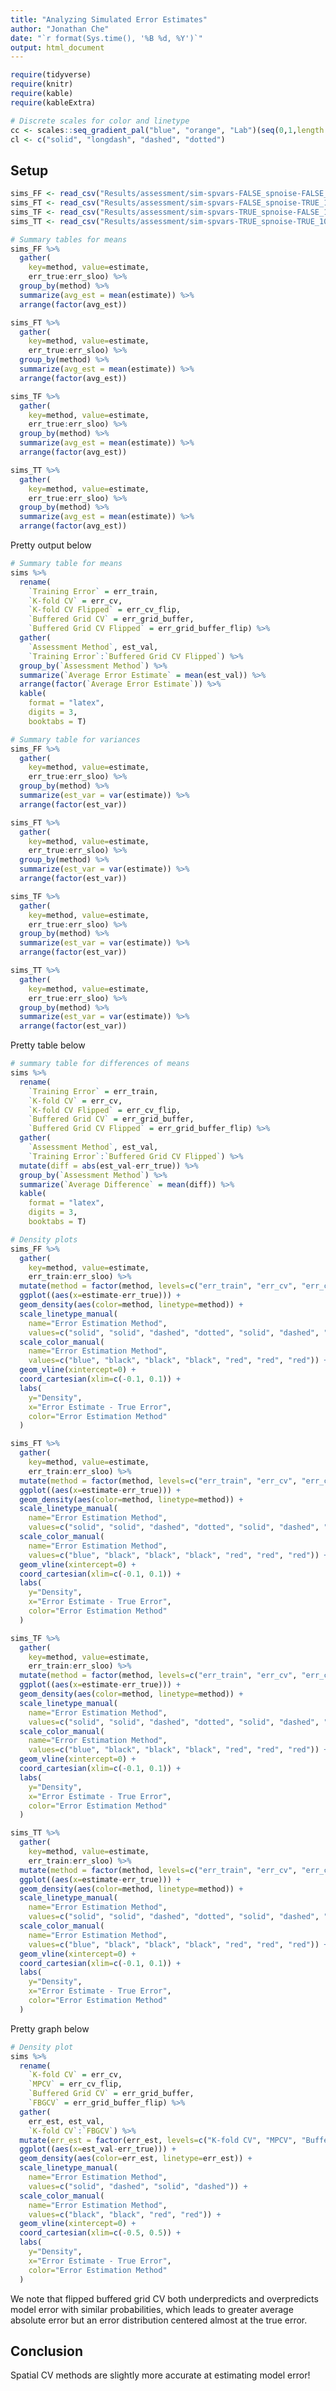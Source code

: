 ```yaml
---
title: "Analyzing Simulated Error Estimates"
author: "Jonathan Che"
date: "`r format(Sys.time(), '%B %d, %Y')`"
output: html_document
---
```


```r
require(tidyverse)
require(knitr)
require(kable)
require(kableExtra)

# Discrete scales for color and linetype
cc <- scales::seq_gradient_pal("blue", "orange", "Lab")(seq(0,1,length.out=5))
cl <- c("solid", "longdash", "dashed", "dotted")
```

## Setup

```r
sims_FF <- read_csv("Results/assessment/sim-spvars-FALSE_spnoise-FALSE_100x100-500_cv4x4-k10-buffer15_seed500_noisier.csv")
sims_FT <- read_csv("Results/assessment/sim-spvars-FALSE_spnoise-TRUE_100x100-500_cv4x4-k16-buffer15_seed123_noisier.csv")
sims_TF <- read_csv("Results/assessment/sim-spvars-TRUE_spnoise-FALSE_100x100-500_cv4x4-k16-buffer15_seed123_noisier.csv")
sims_TT <- read_csv("Results/assessment/sim-spvars-TRUE_spnoise-TRUE_100x100-500_cv4x4-k10-buffer15_seed500_noisier.csv")
```

```r
# Summary tables for means
sims_FF %>%
  gather(
    key=method, value=estimate, 
    err_true:err_sloo) %>%
  group_by(method) %>%
  summarize(avg_est = mean(estimate)) %>%
  arrange(factor(avg_est))

sims_FT %>%
  gather(
    key=method, value=estimate, 
    err_true:err_sloo) %>%
  group_by(method) %>%
  summarize(avg_est = mean(estimate)) %>%
  arrange(factor(avg_est))

sims_TF %>%
  gather(
    key=method, value=estimate, 
    err_true:err_sloo) %>%
  group_by(method) %>%
  summarize(avg_est = mean(estimate)) %>%
  arrange(factor(avg_est))

sims_TT %>%
  gather(
    key=method, value=estimate, 
    err_true:err_sloo) %>%
  group_by(method) %>%
  summarize(avg_est = mean(estimate)) %>%
  arrange(factor(avg_est))
```

Pretty output below

```r
# Summary table for means
sims %>%
  rename(
    `Training Error` = err_train,
    `K-fold CV` = err_cv,
    `K-fold CV Flipped` = err_cv_flip,
    `Buffered Grid CV` = err_grid_buffer,
    `Buffered Grid CV Flipped` = err_grid_buffer_flip) %>%
  gather(
    `Assessment Method`, est_val, 
    `Training Error`:`Buffered Grid CV Flipped`) %>%
  group_by(`Assessment Method`) %>%
  summarize(`Average Error Estimate` = mean(est_val)) %>%
  arrange(factor(`Average Error Estimate`)) %>%
  kable(
    format = "latex", 
    digits = 3,
    booktabs = T)
```

```r
# Summary table for variances
sims_FF %>%
  gather(
    key=method, value=estimate, 
    err_true:err_sloo) %>%
  group_by(method) %>%
  summarize(est_var = var(estimate)) %>%
  arrange(factor(est_var))

sims_FT %>%
  gather(
    key=method, value=estimate, 
    err_true:err_sloo) %>%
  group_by(method) %>%
  summarize(est_var = var(estimate)) %>%
  arrange(factor(est_var))

sims_TF %>%
  gather(
    key=method, value=estimate, 
    err_true:err_sloo) %>%
  group_by(method) %>%
  summarize(est_var = var(estimate)) %>%
  arrange(factor(est_var))

sims_TT %>%
  gather(
    key=method, value=estimate, 
    err_true:err_sloo) %>%
  group_by(method) %>%
  summarize(est_var = var(estimate)) %>%
  arrange(factor(est_var))
```



Pretty table below

```r
# summary table for differences of means
sims %>%
  rename(
    `Training Error` = err_train,
    `K-fold CV` = err_cv,
    `K-fold CV Flipped` = err_cv_flip,
    `Buffered Grid CV` = err_grid_buffer,
    `Buffered Grid CV Flipped` = err_grid_buffer_flip) %>%
  gather(
    `Assessment Method`, est_val, 
    `Training Error`:`Buffered Grid CV Flipped`) %>%
  mutate(diff = abs(est_val-err_true)) %>%
  group_by(`Assessment Method`) %>%
  summarize(`Average Difference` = mean(diff)) %>%
  kable(
    format = "latex", 
    digits = 3,
    booktabs = T)
```




```r
# Density plots
sims_FF %>%
  gather(
    key=method, value=estimate, 
    err_train:err_sloo) %>%
  mutate(method = factor(method, levels=c("err_train", "err_cv", "err_cv_flip", "err_loo", "err_grid_buffer", "err_grid_buffer_flip", "err_sloo"))) %>%
  ggplot((aes(x=estimate-err_true))) +
  geom_density(aes(color=method, linetype=method)) +
  scale_linetype_manual(
    name="Error Estimation Method",
    values=c("solid", "solid", "dashed", "dotted", "solid", "dashed", "dotted")) +
  scale_color_manual(
    name="Error Estimation Method",
    values=c("blue", "black", "black", "black", "red", "red", "red")) +
  geom_vline(xintercept=0) +
  coord_cartesian(xlim=c(-0.1, 0.1)) +
  labs(
    y="Density",
    x="Error Estimate - True Error",
    color="Error Estimation Method"
  )

sims_FT %>%
  gather(
    key=method, value=estimate, 
    err_train:err_sloo) %>%
  mutate(method = factor(method, levels=c("err_train", "err_cv", "err_cv_flip", "err_loo", "err_grid_buffer", "err_grid_buffer_flip", "err_sloo"))) %>%
  ggplot((aes(x=estimate-err_true))) +
  geom_density(aes(color=method, linetype=method)) +
  scale_linetype_manual(
    name="Error Estimation Method",
    values=c("solid", "solid", "dashed", "dotted", "solid", "dashed", "dotted")) +
  scale_color_manual(
    name="Error Estimation Method",
    values=c("blue", "black", "black", "black", "red", "red", "red")) +
  geom_vline(xintercept=0) +
  coord_cartesian(xlim=c(-0.1, 0.1)) +
  labs(
    y="Density",
    x="Error Estimate - True Error",
    color="Error Estimation Method"
  )

sims_TF %>%
  gather(
    key=method, value=estimate, 
    err_train:err_sloo) %>%
  mutate(method = factor(method, levels=c("err_train", "err_cv", "err_cv_flip", "err_loo", "err_grid_buffer", "err_grid_buffer_flip", "err_sloo"))) %>%
  ggplot((aes(x=estimate-err_true))) +
  geom_density(aes(color=method, linetype=method)) +
  scale_linetype_manual(
    name="Error Estimation Method",
    values=c("solid", "solid", "dashed", "dotted", "solid", "dashed", "dotted")) +
  scale_color_manual(
    name="Error Estimation Method",
    values=c("blue", "black", "black", "black", "red", "red", "red")) +
  geom_vline(xintercept=0) +
  coord_cartesian(xlim=c(-0.1, 0.1)) +
  labs(
    y="Density",
    x="Error Estimate - True Error",
    color="Error Estimation Method"
  )

sims_TT %>%
  gather(
    key=method, value=estimate, 
    err_train:err_sloo) %>%
  mutate(method = factor(method, levels=c("err_train", "err_cv", "err_cv_flip", "err_loo", "err_grid_buffer", "err_grid_buffer_flip", "err_sloo"))) %>%
  ggplot((aes(x=estimate-err_true))) +
  geom_density(aes(color=method, linetype=method)) +
  scale_linetype_manual(
    name="Error Estimation Method",
    values=c("solid", "solid", "dashed", "dotted", "solid", "dashed", "dotted")) +
  scale_color_manual(
    name="Error Estimation Method",
    values=c("blue", "black", "black", "black", "red", "red", "red")) +
  geom_vline(xintercept=0) +
  coord_cartesian(xlim=c(-0.1, 0.1)) +
  labs(
    y="Density",
    x="Error Estimate - True Error",
    color="Error Estimation Method"
  )
```

Pretty graph below

```r
# Density plot
sims %>%
  rename(
    `K-fold CV` = err_cv,
    `MPCV` = err_cv_flip,
    `Buffered Grid CV` = err_grid_buffer,
    `FBGCV` = err_grid_buffer_flip) %>%
  gather(
    err_est, est_val, 
    `K-fold CV`:`FBGCV`) %>%
  mutate(err_est = factor(err_est, levels=c("K-fold CV", "MPCV", "Buffered Grid CV", "FBGCV"))) %>%
  ggplot((aes(x=est_val-err_true))) +
  geom_density(aes(color=err_est, linetype=err_est)) +
  scale_linetype_manual(
    name="Error Estimation Method",
    values=c("solid", "dashed", "solid", "dashed")) +
  scale_color_manual(
    name="Error Estimation Method",
    values=c("black", "black", "red", "red")) +
  geom_vline(xintercept=0) +
  coord_cartesian(xlim=c(-0.5, 0.5)) +
  labs(
    y="Density",
    x="Error Estimate - True Error",
    color="Error Estimation Method"
  )
```

We note that flipped buffered grid CV both underpredicts and overpredicts model error with similar probabilities, which leads to greater average absolute error but an error distribution centered almost at the true error.

## Conclusion

Spatial CV methods are slightly more accurate at estimating model error!
